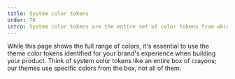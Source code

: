 ```yaml
---
title: System color tokens
order: 70
intro: System color tokens are the entire set of color tokens from which our themes are built.
---
```


While this page shows the full range of colors, it's essential to use the theme color tokens identified for your brand's experience when building your product. Think of system color tokens like an entire box of crayons; our themes use specific colors from the box, not all of them.

<ColorRamps />

<ColorContrastGuidelines />
